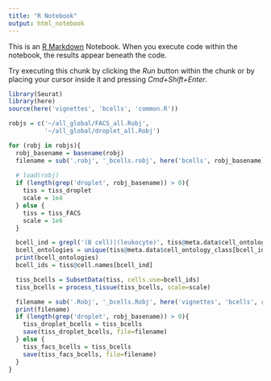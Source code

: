 ```yaml
---
title: "R Notebook"
output: html_notebook
---
```


This is an [R Markdown](http://rmarkdown.rstudio.com) Notebook. When you execute code within the notebook, the results appear beneath the code.

Try executing this chunk by clicking the *Run* button within the chunk or by placing your cursor inside it and pressing *Cmd+Shift+Enter*.

```r
library(Seurat)
library(here)
source(here('vignettes', 'bcells', 'common.R'))
```


```r
robjs = c('~/all_global/FACS_all.Robj',
          '~/all_global/droplet_all.Robj')

for (robj in robjs){
  robj_basename = basename(robj)
  filename = sub('.robj', '_bcells.robj', here('bcells', robj_basename))
  
  # load(robj)
  if (length(grep('droplet', robj_basename)) > 0){
    tiss = tiss_droplet
    scale = 1e4
  } else {
    tiss = tiss_FACS
    scale = 1e6
  }

  bcell_ind = grepl('(B cell)|(leukocyte)', tiss@meta.data$cell_ontology_class, perl=TRUE)
  bcell_ontologies = unique(tiss@meta.data$cell_ontology_class[bcell_ind])
  print(bcell_ontologies)
  bcell_ids = tiss@cell.names[bcell_ind]

  tiss_bcells = SubsetData(tiss, cells.use=bcell_ids)
  tiss_bcells = process_tissue(tiss_bcells, scale=scale)

  filename = sub('.Robj', '_bcells.Robj', here('vignettes', 'bcells', robj_basename))
  print(filename)
  if (length(grep('droplet', robj_basename)) > 0){
    tiss_droplet_bcells = tiss_bcells
    save(tiss_droplet_bcells, file=filename)
  } else {
    tiss_facs_bcells = tiss_bcells
    save(tiss_facs_bcells, file=filename)
  }
}
```
